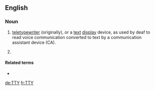 ==English==

===Noun===
{{en-noun}}

# [[teletypewriter]] (originally), or a [[text]] [[display]] device, as used by deaf to read voice communication converted to text by a communication assistant device (CA).
# {{label|en|text messaging|Internet slang}} {{initialism of|[[talk]] [[to]] [[you]]|lang=en}}

====Related terms====
* {{l|en|TTYL|gloss=Talk to you later}}

[[de:TTY]]
[[fr:TTY]]